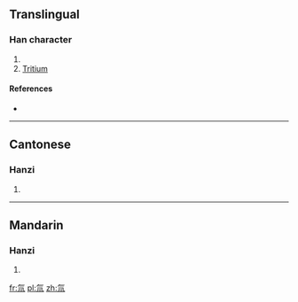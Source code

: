 ==Translingual==

===Han character===
{{Han char|rn=84|rad=气|as=03|sn=7|four=8021<sub>7</sub>|canj=人弓中中中 (ONLLL)}}

# {{defn|Han|sort=气03}}
# [[Tritium]]

====References====
* {{Han ref|kx=0599.041|hdz=32010.080|uh=6C1A|ud=27674|bh=CB4A|bd=52042}}

----

==Cantonese==

===Hanzi===
{{yue-hanzi|jyut=|y=chyun1}}

# {{defn|Cantonese|sort=气03}}

----

==Mandarin==

===Hanzi===
{{cmn-hanzi|pin=[[chuān]] ([[chuan1]])|wg=ch'uan<sup>1</sup>}}

# {{defn|Mandarin|sort=气03}}

[[fr:氚]]
[[pl:氚]]
[[zh:氚]]